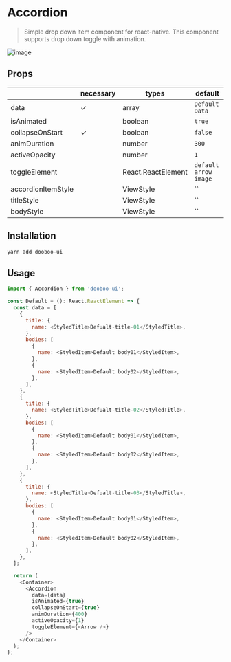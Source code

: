 
<Meta title="Components|Accordion" />

# Accordion

> Simple drop down item component for react-native. This component supports drop down toggle with animation.<br/>

![image](https://user-images.githubusercontent.com/58724686/87262058-81ae4400-c4f3-11ea-8c56-216c101ef218.gif)

## Props

|                      | necessary | types                  | default               |
| -------------------- | --------- | ---------------------- | ----------------------|
| data                 | ✓         | array                  | `Default Data`        |
| isAnimated           |           | boolean                | `true`                |
| collapseOnStart      | ✓         | boolean                | `false`               |
| animDuration         |           | number                 | `300`                 |
| activeOpacity        |           | number                 | `1`                   |
| toggleElement        |           | React.ReactElement     | `default arrow image` |
| accordionItemStyle   |           | ViewStyle              | ``                    |
| titleStyle           |           | ViewStyle              | ``                    |
| bodyStyle            |           | ViewStyle              | ``                    |

## Installation

```sh
yarn add dooboo-ui
```

## Usage
```javascript
import { Accordion } from 'dooboo-ui';

const Default = (): React.ReactElement => {
  const data = [
    {
      title: {
        name: <StyledTitle>Defualt-title-01</StyledTitle>,
      },
      bodies: [
        {
          name: <StyledItem>Default body01</StyledItem>,
        },
        {
          name: <StyledItem>Default body02</StyledItem>,
        },
      ],
    },
    {
      title: {
        name: <StyledTitle>Defualt-title-02</StyledTitle>,
      },
      bodies: [
        {
          name: <StyledItem>Default body01</StyledItem>,
        },
        {
          name: <StyledItem>Default body02</StyledItem>,
        },
      ],
    },
    {
      title: {
        name: <StyledTitle>Defualt-title-03</StyledTitle>,
      },
      bodies: [
        {
          name: <StyledItem>Default body01</StyledItem>,
        },
        {
          name: <StyledItem>Default body02</StyledItem>,
        },
      ],
    },
  ];

  return (
    <Container>
      <Accordion
        data={data}
        isAnimated={true}
        collapseOnStart={true}
        animDuration={400}
        activeOpacity={1}
        toggleElement={<Arrow />}
      />
    </Container>
  );
};
```

<Preview>
  <Example />
</Preview>